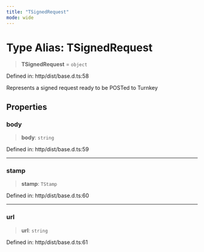 ```yaml
---
title: "TSignedRequest"
mode: wide
---
```

  
# Type Alias: TSignedRequest

> **TSignedRequest** = `object`

Defined in: http/dist/base.d.ts:58

Represents a signed request ready to be POSTed to Turnkey

## Properties

### body

> **body**: `string`

Defined in: http/dist/base.d.ts:59

***

### stamp

> **stamp**: `TStamp`

Defined in: http/dist/base.d.ts:60

***

### url

> **url**: `string`

Defined in: http/dist/base.d.ts:61
